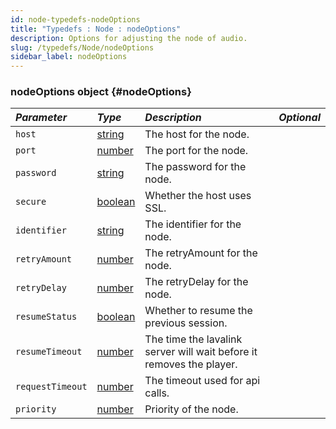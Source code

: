 ```yaml
---
id: node-typedefs-nodeOptions
title: "Typedefs : Node : nodeOptions"
description: Options for adjusting the node of audio.
slug: /typedefs/Node/nodeOptions
sidebar_label: nodeOptions
---
```



### nodeOptions <span className="info badge">object</span> {#nodeOptions}

| <i className="fa-solid fa-hashtag"/> Parameter | <i className="fa-solid fa-font"/> Type                                                              | <i className="fa-solid fa-list"/> Description                        | <i className="fa-flask fa-solid"/> Optional |
|:-----------------------------------------------|:----------------------------------------------------------------------------------------------------|:---------------------------------------------------------------------|:-------------------------------------------:|
| `host`                                         | [string](https://developer.mozilla.org/en-US/docs/Web/JavaScript/Reference/Global_Objects/String)   | The host for the node.                                               |     <i className="fa-solid fa-xmark"/>      |
| `port`                                         | [number](https://developer.mozilla.org/en-US/docs/Web/JavaScript/Reference/Global_Objects/Number)   | The port for the node.                                               |     <i className="fa-solid fa-check"/>      |
| `password`                                     | [string](https://developer.mozilla.org/en-US/docs/Web/JavaScript/Reference/Global_Objects/String)   | The password for the node.                                           |     <i className="fa-solid fa-check"/>      |
| `secure`                                       | [boolean](https://developer.mozilla.org/en-US/docs/Web/JavaScript/Reference/Global_Objects/Boolean) | Whether the host uses SSL.                                           |     <i className="fa-solid fa-check"/>      |
| `identifier`                                   | [string](https://developer.mozilla.org/en-US/docs/Web/JavaScript/Reference/Global_Objects/String)   | The identifier for the node.                                         |     <i className="fa-solid fa-check"/>      |
| `retryAmount`                                  | [number](https://developer.mozilla.org/en-US/docs/Web/JavaScript/Reference/Global_Objects/Number)   | The retryAmount for the node.                                        |     <i className="fa-solid fa-check"/>      |
| `retryDelay`                                   | [number](https://developer.mozilla.org/en-US/docs/Web/JavaScript/Reference/Global_Objects/Number)   | The retryDelay for the node.                                         |     <i className="fa-solid fa-check"/>      |
| `resumeStatus`                                 | [boolean](https://developer.mozilla.org/en-US/docs/Web/JavaScript/Reference/Global_Objects/Boolean) | Whether to resume the previous session.                              |     <i className="fa-solid fa-check"/>      |
| `resumeTimeout`                                | [number](https://developer.mozilla.org/en-US/docs/Web/JavaScript/Reference/Global_Objects/Number)   | The time the lavalink server will wait before it removes the player. |     <i className="fa-solid fa-check"/>      |
| `requestTimeout`                               | [number](https://developer.mozilla.org/en-US/docs/Web/JavaScript/Reference/Global_Objects/Number)   | The timeout used for api calls.                                      |     <i className="fa-solid fa-check"/>      |
| `priority`                                     | [number](https://developer.mozilla.org/en-US/docs/Web/JavaScript/Reference/Global_Objects/Number)   | Priority of the node.                                                |     <i className="fa-solid fa-check"/>      |

